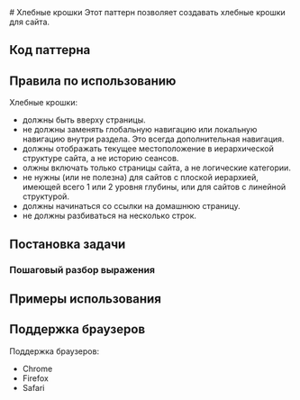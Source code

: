 
<Layout>
  # Хлебные крошки

  <Description>
    Этот паттерн позволяет создавать хлебные крошки для сайта.
  </Description>

  ## Код паттерна

  ## Правила по использованию
  Хлебные крошки:
  - должны быть вверху страницы.
  - не должны заменять глобальную навигацию или локальную навигацию внутри раздела. Это всегда дополнительная навигация.
  - должны отображать текущее местоположение в иерархической структуре сайта, а не историю сеансов.
  - олжны включать только страницы сайта, а не логические категории.
  - не нужны (или не полезна) для сайтов с плоской иерархией, имеющей всего 1 или 2 уровня глубины, или для сайтов с линейной структурой.
  - должны начинаться со ссылки на домашнюю страницу.
  - не должны разбиваться на несколько строк.
  ## Постановка задачи



  ### Пошаговый разбор выражения


  ## Примеры использования


  ## Поддержка браузеров
  Поддержка браузеров:
  - Chrome
  - Firefox
  - Safari


  <DiscussOnGitHub href="https://github.com/nikolai-shabalin/webpatterns/discussions/3" />
</Layout>
